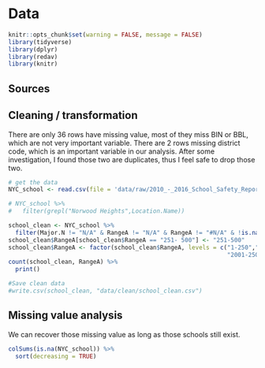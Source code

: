 # Data 
```r
knitr::opts_chunk$set(warning = FALSE, message = FALSE)
library(tidyverse)
library(dplyr)
library(redav)
library(knitr)
```
## Sources

## Cleaning / transformation
There are only 36 rows have missing value, most of they miss BIN or BBL, which are not very important variable. There are 2 rows missing district code, which is an important variable in our analysis. After some investigation, I found those two are duplicates, thus I feel safe to drop those two.
```r
# get the data
NYC_school <- read.csv(file = 'data/raw/2010_-_2016_School_Safety_Report.csv')

# NYC_school %>%
#   filter(grepl("Norwood Heights",Location.Name))

school_clean <- NYC_school %>%
  filter(Major.N != "N/A" & RangeA != "N/A" & RangeA != "#N/A" & !is.na(Geographical.District.Code))
school_clean$RangeA[school_clean$RangeA == "251- 500"] <- "251-500"
school_clean$RangeA <- factor(school_clean$RangeA, levels = c("1-250","251-500","501-750","751-1000","1001-1250","1251-1500","1501-1750","1751-2000",
                                                              "2001-2500","2501-3000","3001-4000","4000+"))
count(school_clean, RangeA) %>%
  print()

#Save clean data
#write.csv(school_clean, "data/clean/school_clean.csv")

```



## Missing value analysis

We can recover those missing value as long as those schools still exist.

```r
colSums(is.na(NYC_school)) %>%
  sort(decreasing = TRUE)
```
